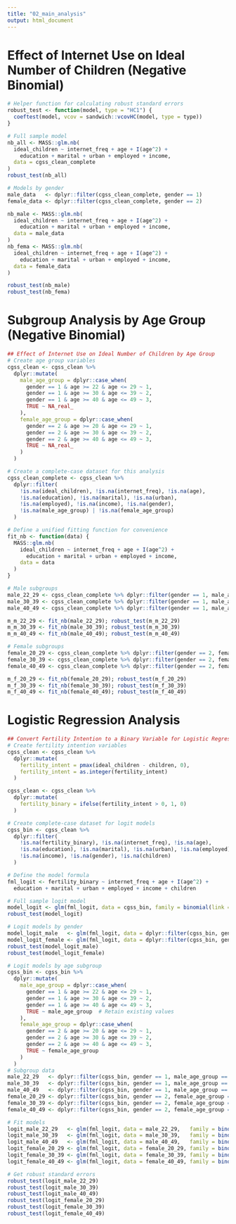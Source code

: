 ```yaml
---
title: "02_main_analysis"
output: html_document
---
```


# Effect of Internet Use on Ideal Number of Children (Negative Binomial)
```r
# Helper function for calculating robust standard errors
robust_test <- function(model, type = "HC1") {
  coeftest(model, vcov = sandwich::vcovHC(model, type = type))
}

# Full sample model
nb_all <- MASS::glm.nb(
  ideal_children ~ internet_freq + age + I(age^2) +
    education + marital + urban + employed + income,
  data = cgss_clean_complete
)
robust_test(nb_all)

# Models by gender
male_data   <- dplyr::filter(cgss_clean_complete, gender == 1)
female_data <- dplyr::filter(cgss_clean_complete, gender == 2)

nb_male <- MASS::glm.nb(
  ideal_children ~ internet_freq + age + I(age^2) +
    education + marital + urban + employed + income,
  data = male_data
)
nb_fema <- MASS::glm.nb(
  ideal_children ~ internet_freq + age + I(age^2) +
    education + marital + urban + employed + income,
  data = female_data
)

robust_test(nb_male)
robust_test(nb_fema)

```

# Subgroup Analysis by Age Group (Negative Binomial)
```r
## Effect of Internet Use on Ideal Number of Children by Age Group
# Create age group variables
cgss_clean <- cgss_clean %>%
  dplyr::mutate(
    male_age_group = dplyr::case_when(
      gender == 1 & age >= 22 & age <= 29 ~ 1,
      gender == 1 & age >= 30 & age <= 39 ~ 2,
      gender == 1 & age >= 40 & age <= 49 ~ 3,
      TRUE ~ NA_real_
    ),
    female_age_group = dplyr::case_when(
      gender == 2 & age >= 20 & age <= 29 ~ 1,
      gender == 2 & age >= 30 & age <= 39 ~ 2,
      gender == 2 & age >= 40 & age <= 49 ~ 3,
      TRUE ~ NA_real_
    )
  )

# Create a complete-case dataset for this analysis
cgss_clean_complete <- cgss_clean %>%
  dplyr::filter(
    !is.na(ideal_children), !is.na(internet_freq), !is.na(age),
    !is.na(education), !is.na(marital), !is.na(urban),
    !is.na(employed), !is.na(income), !is.na(gender),
    !is.na(male_age_group) | !is.na(female_age_group)
  )

# Define a unified fitting function for convenience
fit_nb <- function(data) {
  MASS::glm.nb(
    ideal_children ~ internet_freq + age + I(age^2) +
      education + marital + urban + employed + income,
    data = data
  )
}

# Male subgroups
male_22_29 <- cgss_clean_complete %>% dplyr::filter(gender == 1, male_age_group == 1)
male_30_39 <- cgss_clean_complete %>% dplyr::filter(gender == 1, male_age_group == 2)
male_40_49 <- cgss_clean_complete %>% dplyr::filter(gender == 1, male_age_group == 3)

m_m_22_29 <- fit_nb(male_22_29); robust_test(m_m_22_29)
m_m_30_39 <- fit_nb(male_30_39); robust_test(m_m_30_39)
m_m_40_49 <- fit_nb(male_40_49); robust_test(m_m_40_49)

# Female subgroups
female_20_29 <- cgss_clean_complete %>% dplyr::filter(gender == 2, female_age_group == 1)
female_30_39 <- cgss_clean_complete %>% dplyr::filter(gender == 2, female_age_group == 2)
female_40_49 <- cgss_clean_complete %>% dplyr::filter(gender == 2, female_age_group == 3)

m_f_20_29 <- fit_nb(female_20_29); robust_test(m_f_20_29)
m_f_30_39 <- fit_nb(female_30_39); robust_test(m_f_30_39)
m_f_40_49 <- fit_nb(female_40_49); robust_test(m_f_40_49)
```

# Logistic Regression Analysis
```r
## Convert Fertility Intention to a Binary Variable for Logistic Regression
# Create fertility intention variables
cgss_clean <- cgss_clean %>%
  dplyr::mutate(
    fertility_intent = pmax(ideal_children - children, 0),
    fertility_intent = as.integer(fertility_intent)  
  )

cgss_clean <- cgss_clean %>%
  dplyr::mutate(
    fertility_binary = ifelse(fertility_intent > 0, 1, 0)
  )

# Create complete-case dataset for logit models
cgss_bin <- cgss_clean %>%
  dplyr::filter(
    !is.na(fertility_binary), !is.na(internet_freq), !is.na(age),
    !is.na(education), !is.na(marital), !is.na(urban), !is.na(employed),
    !is.na(income), !is.na(gender), !is.na(children)
  )

# Define the model formula
fml_logit <- fertility_binary ~ internet_freq + age + I(age^2) +
  education + marital + urban + employed + income + children

# Full sample logit model
model_logit <- glm(fml_logit, data = cgss_bin, family = binomial(link = "logit"))
robust_test(model_logit)

# Logit models by gender
model_logit_male   <- glm(fml_logit, data = dplyr::filter(cgss_bin, gender == 1), family = binomial(link = "logit"))
model_logit_female <- glm(fml_logit, data = dplyr::filter(cgss_bin, gender == 2), family = binomial(link = "logit"))
robust_test(model_logit_male)
robust_test(model_logit_female)

# Logit models by age subgroup
cgss_bin <- cgss_bin %>%
  dplyr::mutate(
    male_age_group = dplyr::case_when(
      gender == 1 & age >= 22 & age <= 29 ~ 1,
      gender == 1 & age >= 30 & age <= 39 ~ 2,
      gender == 1 & age >= 40 & age <= 49 ~ 3,
      TRUE ~ male_age_group  # Retain existing values
    ),
    female_age_group = dplyr::case_when(
      gender == 2 & age >= 20 & age <= 29 ~ 1,
      gender == 2 & age >= 30 & age <= 39 ~ 2,
      gender == 2 & age >= 40 & age <= 49 ~ 3,
      TRUE ~ female_age_group
    )
  )
# Subgroup data
male_22_29   <- dplyr::filter(cgss_bin, gender == 1, male_age_group == 1)
male_30_39   <- dplyr::filter(cgss_bin, gender == 1, male_age_group == 2)
male_40_49   <- dplyr::filter(cgss_bin, gender == 1, male_age_group == 3)
female_20_29 <- dplyr::filter(cgss_bin, gender == 2, female_age_group == 1)
female_30_39 <- dplyr::filter(cgss_bin, gender == 2, female_age_group == 2)
female_40_49 <- dplyr::filter(cgss_bin, gender == 2, female_age_group == 3)

# Fit models
logit_male_22_29   <- glm(fml_logit, data = male_22_29,   family = binomial("logit"))
logit_male_30_39   <- glm(fml_logit, data = male_30_39,   family = binomial("logit"))
logit_male_40_49   <- glm(fml_logit, data = male_40_49,   family = binomial("logit"))
logit_female_20_29 <- glm(fml_logit, data = female_20_29, family = binomial("logit"))
logit_female_30_39 <- glm(fml_logit, data = female_30_39, family = binomial("logit"))
logit_female_40_49 <- glm(fml_logit, data = female_40_49, family = binomial("logit"))

# Get robust standard errors
robust_test(logit_male_22_29)
robust_test(logit_male_30_39)
robust_test(logit_male_40_49)
robust_test(logit_female_20_29)
robust_test(logit_female_30_39)
robust_test(logit_female_40_49)
```

